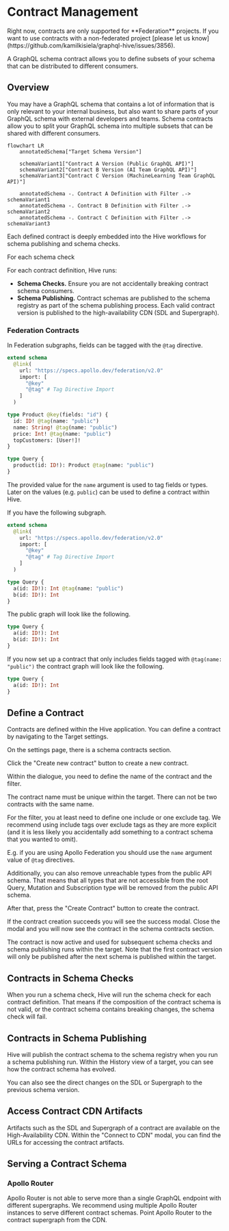 
# Contract Management

<Callout type="warning">
  Right now, contracts are only supported for **Federation** projects. If you want to use contracts
  with a non-federated project [please let us
  know](https://github.com/kamilkisiela/graphql-hive/issues/3856).
</Callout>

A GraphQL schema contract allows you to define subsets of your schema that can be distributed to
different consumers.

## Overview

You may have a GraphQL schema that contains a lot of information that is only relevant to your
internal business, but also want to share parts of your GraphQL schema with external developers and
teams. Schema contracts allow you to split your GraphQL schema into multiple subsets that can be
shared with different consumers.

```mermaid
flowchart LR
    annotatedSchema["Target Schema Version"]

    schemaVariant1["Contract A Version (Public GraphQL API)"]
    schemaVariant2["Contract B Version (AI Team GraphQL API)"]
    schemaVariant3["Contract C Version (MachineLearning Team GraphQL API)"]

    annotatedSchema -. Contract A Definition with Filter .-> schemaVariant1
    annotatedSchema -. Contract B Definition with Filter .-> schemaVariant2
    annotatedSchema -. Contract C Definition with Filter .-> schemaVariant3
```

Each defined contract is deeply embedded into the Hive workflows for schema publishing and schema
checks.

For each schema check

For each contract definition, Hive runs:

- **Schema Checks.** Ensure you are not accidentally breaking contract schema consumers.
- **Schema Publishing.** Contract schemas are published to the schema registry as part of the schema
  publishing process. Each valid contract version is published to the high-availability CDN (SDL and
  Supergraph).

### Federation Contracts

In Federation subgraphs, fields can be tagged with the `@tag` directive.

```graphql filename="Example Subgraph" {6,11,12,13}
extend schema
  @link(
    url: "https://specs.apollo.dev/federation/v2.0"
    import: [
      "@key"
      "@tag" # Tag Directive Import
    ]
  )

type Product @key(fields: "id") {
  id: ID! @tag(name: "public")
  name: String! @tag(name: "public")
  price: Int! @tag(name: "public")
  topCustomers: [User!]!
}

type Query {
  product(id: ID!): Product @tag(name: "public")
}
```

The provided value for the `name` argument is used to tag fields or types. Later on the values (e.g.
`public`) can be used to define a contract within Hive.

If you have the following subgraph.

```graphql
extend schema
  @link(
    url: "https://specs.apollo.dev/federation/v2.0"
    import: [
      "@key"
      "@tag" # Tag Directive Import
    ]
  )

type Query {
  a(id: ID!): Int @tag(name: "public")
  b(id: ID!): Int
}
```

The public graph will look like the following.

```graphql filename="Supergraph"
type Query {
  a(id: ID!): Int
  b(id: ID!): Int
}
```

If you now set up a contract that only includes fields tagged with `@tag(name: "public")` the
contract graph will look like the following.

```graphql filename="Contract Graph"
type Query {
  a(id: ID!): Int
}
```

## Define a Contract

Contracts are defined within the Hive application. You can define a contract by navigating to the
Target settings.


<NextImage
  alt="Target Settings"
  src={settingsPageImage}
  className="mx-auto mt-10 rounded-lg drop-shadow-md"
/>

On the settings page, there is a schema contracts section.


<NextImage
  alt="Schema contract section in target settings"
  src={schemaContractsSettingsEmptyImage}
  className="mx-auto mt-10 rounded-lg drop-shadow-md"
/>

Click the "Create new contract" button to create a new contract.


<NextImage
  alt="Create Schema Contract Modal"
  src={createSchemaContractModalImage}
  className="mx-auto mt-10 rounded-lg drop-shadow-md"
/>

Within the dialogue, you need to define the name of the contract and the filter.

The contract name must be unique within the target. There can not be two contracts with the same
name.

For the filter, you at least need to define one include or one exclude tag. We recommend using
include tags over exclude tags as they are more explicit (and it is less likely you accidentally add
something to a contract schema that you wanted to omit).

E.g. if you are using Apollo Federation you should use the `name` argument value of `@tag`
directives.

Additionally, you can also remove unreachable types from the public API schema. That means that all
types that are not accessible from the root Query, Mutation and Subscription type will be removed
from the public API schema.

After that, press the "Create Contract" button to create the contract.


<NextImage
  alt="create schema contract confirmation modal"
  src={createSchemaContractModalConfirmImage}
  className="mx-auto mt-10 rounded-lg drop-shadow-md"
/>

If the contract creation succeeds you will see the success modal. Close the modal and you will now
see the contract in the schema contracts section.


<NextImage
  alt="Schema contract section in target settings with created contract"
  src={schemaContractsSettingsContractImage}
  className="mx-auto mt-10 rounded-lg drop-shadow-md"
/>

The contract is now active and used for subsequent schema checks and schema publishing runs within
the target. Note that the first contract version will only be published after the next schema is
published within the target.

## Contracts in Schema Checks

When you run a schema check, Hive will run the schema check for each contract definition. That means
if the composition of the contract schema is not valid, or the contract schema contains breaking
changes, the schema check will fail.


<NextImage
  alt="Contract in Schema Checks"
  src={schemaChecksContractExample}
  className="mx-auto mt-10 rounded-lg drop-shadow-md"
/>

## Contracts in Schema Publishing

Hive will publish the contract schema to the schema registry when you run a schema publishing run.
Within the History view of a target, you can see how the contract schema has evolved.


<NextImage
  alt="Changes listed in the schema version history for a contract"
  src={schemaHistoryContractDiffTextImage}
  className="mx-auto mt-10 rounded-lg drop-shadow-md"
/>

You can also see the direct changes on the SDL or Supergraph to the previous schema version.


<NextImage
  alt="Supergraph Diff from one contract version to the next using a diff view"
  src={schemaHistoryContractDiffGitStyle}
  className="mx-auto mt-10 rounded-lg drop-shadow-md"
/>

## Access Contract CDN Artifacts

Artifacts such as the SDL and Supergraph of a contract are available on the High-Availability CDN.
Within the "Connect to CDN" modal, you can find the URLs for accessing the contract artifacts.


<NextImage
  alt="Selecting the contract in the connect to CDN modal"
  src={hiveCdnAccessContractImage}
  className="mx-auto mt-10 rounded-lg drop-shadow-md"
/>

## Serving a Contract Schema

### Apollo Router

Apollo Router is not able to serve more than a single GraphQL endpoint with different supergraphs.
We recommend using multiple Apollo Router instances to serve different contract schemas. Point
Apollo Router to the contract supergraph from the CDN.
